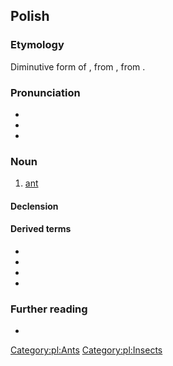 {{also|mrówką}}
==Polish==

===Etymology===
Diminutive form of {{m|pl|mrowa}}, from {{etyl|sla-pro|pl}} {{m|sla-pro|*morvъ}}, from {{inh|pl|ine-pro|*morwi-}}.

===Pronunciation===
* {{pl-IPA}}
* {{audio|pl-mrówka.ogg|audio|lang=pl}}
* {{rhymes|ufka|lang=pl}}

===Noun===
{{pl-noun|f|aug=mrówa|dim=mróweczka}}

# [[ant]]

====Declension====
{{pl-decl-noun-f}}

====Derived terms====
* {{l|pl|mrowisko}}
* {{l|pl|mrówczy}}
* {{l|pl|mrówkojad}}
* {{l|pl|mrównik}}

===Further reading===
* {{R:PWN}}

[[Category:pl:Ants]]
[[Category:pl:Insects]]